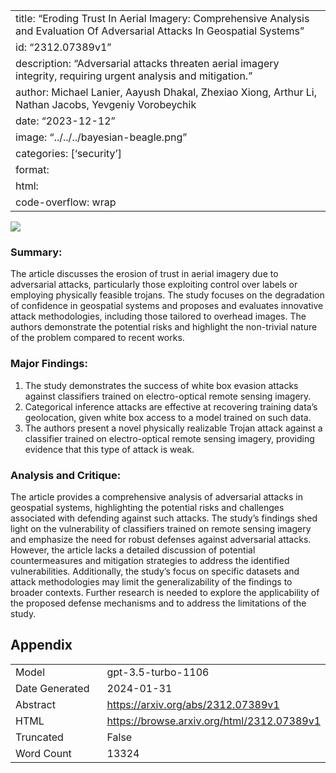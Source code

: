 
---
title: "Eroding Trust In Aerial Imagery: Comprehensive Analysis and Evaluation Of Adversarial Attacks In Geospatial Systems"
id: "2312.07389v1"
description: "Adversarial attacks threaten aerial imagery integrity, requiring urgent analysis and mitigation."
author: Michael Lanier, Aayush Dhakal, Zhexiao Xiong, Arthur Li, Nathan Jacobs, Yevgeniy Vorobeychik
date: "2023-12-12"
image: "../../../bayesian-beagle.png"
categories: ['security']
format:
  html:
    code-overflow: wrap
---

![](None)

### **Summary:**
The article discusses the erosion of trust in aerial imagery due to adversarial attacks, particularly those exploiting control over labels or employing physically feasible trojans. The study focuses on the degradation of confidence in geospatial systems and proposes and evaluates innovative attack methodologies, including those tailored to overhead images. The authors demonstrate the potential risks and highlight the non-trivial nature of the problem compared to recent works.

### **Major Findings:**
1. The study demonstrates the success of white box evasion attacks against classifiers trained on electro-optical remote sensing imagery.
2. Categorical inference attacks are effective at recovering training data's geolocation, given white box access to a model trained on such data.
3. The authors present a novel physically realizable Trojan attack against a classifier trained on electro-optical remote sensing imagery, providing evidence that this type of attack is weak.

### **Analysis and Critique:**
The article provides a comprehensive analysis of adversarial attacks in geospatial systems, highlighting the potential risks and challenges associated with defending against such attacks. The study's findings shed light on the vulnerability of classifiers trained on remote sensing imagery and emphasize the need for robust defenses against adversarial attacks. However, the article lacks a detailed discussion of potential countermeasures and mitigation strategies to address the identified vulnerabilities. Additionally, the study's focus on specific datasets and attack methodologies may limit the generalizability of the findings to broader contexts. Further research is needed to explore the applicability of the proposed defense mechanisms and to address the limitations of the study.

## Appendix

|          |          |
|----------|----------|
| Model     | gpt-3.5-turbo-1106       |
| Date Generated     | 2024-01-31       |
| Abstract | [https://arxiv.org/abs/2312.07389v1](https://arxiv.org/abs/2312.07389v1)        |
| HTML     | [https://browse.arxiv.org/html/2312.07389v1](https://browse.arxiv.org/html/2312.07389v1)       |
| Truncated       | False       |
| Word Count       | 13324       |